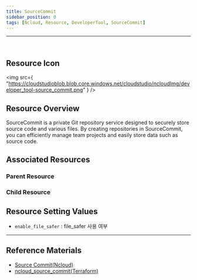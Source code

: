 ```yaml
---
title: SourceCommit
sidebar_position: 0
tags: [Ncloud, Resource, DeveloperTool, SourceCommit]
---
```


<hr />
<br />

## Resource Icon

<img
    src={
        "https://cloudstudioblob.blob.core.windows.net/cloudstudio/ncloudImg/developer_tool-source_commit.png"
    }
/>

## Resource Overview

SourceCommit is a private Git repository service designed to securely store source code and various files. By creating repositories in SourceCommit, you can efficiently manage team projects and easily store data such as source code.

## Associated Resources

### Parent Resource

### Child Resource


## Resource Setting Values

-   `enable_file_safer` : file_safer 사용 여부


---

## Reference Materials

-   [Source Commit(Ncloud)](https://www.ncloud.com/product/devTools/sourceCommit)
-   [ncloud_source_commit(Terraform)](https://registry.terraform.io/providers/NaverCloudPlatform/ncloud/latest/docs/resources/sourcecommit_repository)
